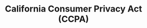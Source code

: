 ---
title: 'California Consumer Privacy Act (CCPA)'
description: 'Description of your new file.'
---